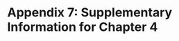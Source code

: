 \newpage

# Appendix 7: Supplementary Information for Chapter 4

\includepdf[pages = -, nup = 1, pagecommand = {}]{rmd/published/iceplant-s1.pdf}
